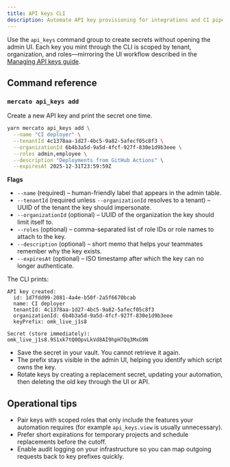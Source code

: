 ```yaml
---
title: API keys CLI
description: Automate API key provisioning for integrations and CI pipelines.
---
```


Use the `api_keys` command group to create secrets without opening the admin UI. Each key you mint through the CLI is scoped by tenant, organization, and roles—mirroring the UI workflow described in the [Managing API keys guide](../user-guide/api-keys).

## Command reference

### `mercato api_keys add`

Create a new API key and print the secret one time.

```bash
yarn mercato api_keys add \
  --name "CI deployer" \
  --tenantId 4c1378aa-1d27-4bc5-9a82-5afecf05c8f3 \
  --organizationId 6b4b3a5d-9a5d-4fcf-927f-830e1d9b3eee \
  --roles admin,employee \
  --description "Deployments from GitHub Actions" \
  --expiresAt 2025-12-31T23:59:59Z
```

**Flags**

- `--name` (required) – human-friendly label that appears in the admin table.
- `--tenantId` (required unless `--organizationId` resolves to a tenant) – UUID of the tenant the key should impersonate.
- `--organizationId` (optional) – UUID of the organization the key should limit itself to.
- `--roles` (optional) – comma-separated list of role IDs or role names to attach to the key.
- `--description` (optional) – short memo that helps your teammates remember why the key exists.
- `--expiresAt` (optional) – ISO timestamp after which the key can no longer authenticate.

The CLI prints:

```
API key created:
  id: 1d7fdd99-2081-4a4e-b50f-2a5f6670bcab
  name: CI deployer
  tenantId: 4c1378aa-1d27-4bc5-9a82-5afecf05c8f3
  organizationId: 6b4b3a5d-9a5d-4fcf-927f-830e1d9b3eee
  keyPrefix: omk_live_j1s8

Secret (store immediately):
omk_live_j1s8.9S1xk7tQ0OpvLkVd8AI9hpH7Qq3MxG9N
```

- Save the secret in your vault. You cannot retrieve it again.
- The prefix stays visible in the admin UI, helping you identify which script owns the key.
- Rotate keys by creating a replacement secret, updating your automation, then deleting the old key through the UI or API.

## Operational tips

- Pair keys with scoped roles that only include the features your automation requires (for example `api_keys.view` is usually unnecessary).
- Prefer short expirations for temporary projects and schedule replacements before the cutoff.
- Enable audit logging on your infrastructure so you can map outgoing requests back to key prefixes quickly.


